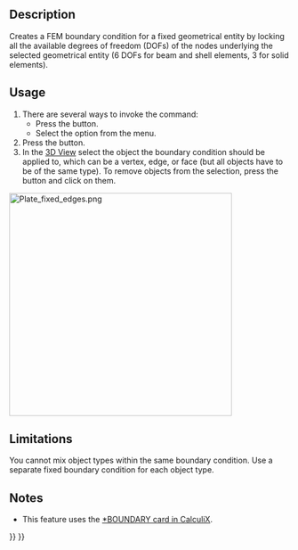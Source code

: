 <languages/>
<translate>

<!--T:9-->
{{Docnav
|[[FEM_ConstraintTransform|Local Coordinate System]]
|[[FEM_ConstraintRigidBody|Rigid Body Constraint]]
|[[FEM_Workbench|FEM]]
|IconL=FEM_ConstraintTransform.svg
|IconR=FEM_ConstraintRigidBody.svg
|IconC=Workbench_FEM.svg
}}

<!--T:1-->
{{GuiCommandContainer|
{{GuiCommand
|Name=FEM ConstraintFixed
|MenuLocation=Model → Mechanical Boundary Conditions and Loads → Fixed Boundary Condition
|Workbenches=[[FEM_Workbench|FEM]]
|SeeAlso=[[FEM_ConstraintContact|FEM Constraint contact]]
}}
{{GuiCommandFemInfo
|Solvers=All
}}
}}

==Description== <!--T:2-->

<!--T:6-->
Creates a FEM boundary condition for a fixed geometrical entity by locking all the available degrees of freedom (DOFs) of the nodes underlying the selected geometrical entity (6 DOFs for beam and shell elements, 3 for solid elements).

==Usage== <!--T:3-->

<!--T:7-->
# There are several ways to invoke the command:
#* Press the {{Button|[[Image:FEM_ConstraintFixed.svg|16px]] [[FEM_ConstraintFixed|Fixed Boundary Condition]]}} button.
#* Select the {{MenuCommand|Model → Mechanical Boundary Conditions and Loads → [[Image:FEM_ConstraintFixed.svg|16px]] Fixed Boundary Condition}} option from the menu.
# Press the {{Button|Add}} button.
# In the [[3D_View|3D View]] select the object the boundary condition should be applied to, which can be a vertex, edge, or face (but all objects have to be of the same type). To remove objects from the selection, press the {{Button|Remove}} button and click on them.

</translate>
[[Image:Plate_fixed_edges.png|400px]]
<translate>

<!--T:15-->
{{Caption|Square plate fixed (clamped) on all edges.}}

==Limitations== <!--T:4-->

<!--T:8-->
You cannot mix object types within the same boundary condition. Use a separate fixed boundary condition for each object type.

==Notes== <!--T:13-->

<!--T:14-->
* This feature uses the [https://web.mit.edu/calculix_v2.7/CalculiX/ccx_2.7/doc/ccx/node163.html *BOUNDARY card in CalculiX].


<!--T:10-->
{{Docnav
|[[FEM_ConstraintTransform|Local Coordinate System]]
|[[FEM_ConstraintRigidBody|Rigid Body Constraint]]
|[[FEM_Workbench|FEM]]
|IconL=FEM_ConstraintTransform.svg
|IconR=FEM_ConstraintRigidBody.svg
|IconC=Workbench_FEM.svg
}}

</translate>
{{FEM_Tools_navi{{#translation:}}}}
{{Userdocnavi{{#translation:}}}}